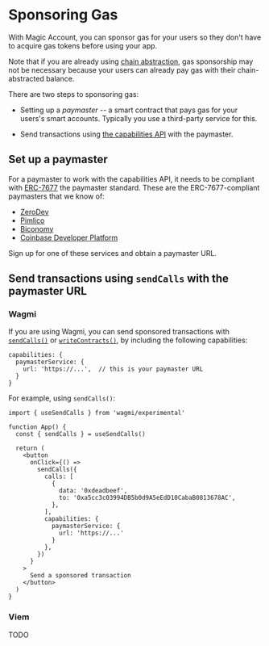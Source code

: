 # Sponsoring Gas

With Magic Account, you can sponsor gas for your users so they don't have to acquire gas tokens before using your app.

Note that if you are already using [chain abstraction](/sdk/usage/chain-abstraction), gas sponsorship may not be necessary because your users can already pay gas with their chain-abstracted balance.

There are two steps to sponsoring gas:

- Setting up a *paymaster* -- a smart contract that pays gas for your users's smart accounts.  Typically you use a third-party service for this.

- Send transactions using [the capabilities API](/sdk/knowledge-base/capabilities) with the paymaster.

## Set up a paymaster

For a paymaster to work with the capabilities API, it needs to be compliant with [ERC-7677](https://eip.tools/eip/7677) the paymaster standard.  These are the ERC-7677-compliant paymasters that we know of:

- [ZeroDev](/meta-infra/gas-policies)
- [Pimlico](https://docs.pimlico.io/infra/paymaster)
- [Biconomy](https://docs.biconomy.io/Paymaster/7677/)
- [Coinbase Developer Platform](https://www.coinbase.com/developer-platform)

Sign up for one of these services and obtain a paymaster URL.

## Send transactions using `sendCalls` with the paymaster URL

### Wagmi

If you are using Wagmi, you can send sponsored transactions with [`sendCalls()`](https://wagmi.sh/react/api/hooks/useSendCalls) or [`writeContracts()`](https://wagmi.sh/react/api/hooks/useWriteContracts), by including the following capabilities:

```tsx
capabilities: { 
  paymasterService: { 
    url: 'https://...',  // this is your paymaster URL
  } 
}
```

For example, using `sendCalls()`:

```tsx
import { useSendCalls } from 'wagmi/experimental'

function App() {
  const { sendCalls } = useSendCalls()

  return (
    <button
      onClick={() =>
        sendCalls({
          calls: [
            {
              data: '0xdeadbeef',
              to: '0xa5cc3c03994DB5b0d9A5eEdD10CabaB0813678AC',
            },
          ],
          capabilities: { 
            paymasterService: { 
              url: 'https://...'
            } 
          },
        })
      }
    >
      Send a sponsored transaction
    </button>
  )
}
```

### Viem

TODO